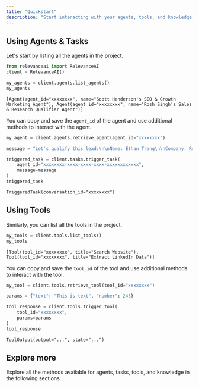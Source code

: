 ```yaml
---
title: "Quickstart"
description: "Start interacting with your agents, tools, and knowledge."
---
```


## Using Agents & Tasks

Let's start by listing all the agents in the project.

```python Python
from relevanceai import RelevanceAI
client = RelevanceAI()

my_agents = client.agents.list_agents()
my_agents
```

```terminal
[Agent(agent_id="xxxxxxxx", name="Scott Henderson's SEO & Growth Marketing Agent"), Agent(agent_id="xxxxxxxx", name="Rosh Singh's Sales & Research Qualifier Agent")]
```

You can copy and save the `agent_id` of the agent and use additional methods to interact with the agent.

```python Python
my_agent = client.agents.retrieve_agent(agent_id="xxxxxxxx")

message = "Let's qualify this lead:\n\nName: Ethan Trang\n\nCompany: Relevance AI\n\nEmail: ethan@relevanceai.com"

triggered_task = client.tasks.trigger_task(
    agent_id="xxxxxxxx-xxxx-xxxx-xxxx-xxxxxxxxxxxx", 
    message=message
)
triggered_task
```
```
TriggeredTask(conversation_id="xxxxxxxx")
```

## Using Tools 

Similarly, you can list all the tools in the project.

```python Python
my_tools = client.tools.list_tools()
my_tools
```

```terminal
[Tool(tool_id="xxxxxxxx", title="Search Website"), Tool(tool_id="xxxxxxxx", title="Extract LinkedIn Data")]
```

You can copy and save the `tool_id` of the tool and use additional methods to interact with the tool.

```python Python
my_tool = client.tools.retrieve_tool(tool_id="xxxxxxxx")

params = {"text": "This is text", "number": 245}

tool_response = client.tools.trigger_tool(
    tool_id="xxxxxxxx",
    params=params
)
tool_response
```

```terminal
ToolOutput(output="...", state="...")
```

## Explore more 

Explore all the methods available for agents, tasks, tools, and knowledge in the following sections.


